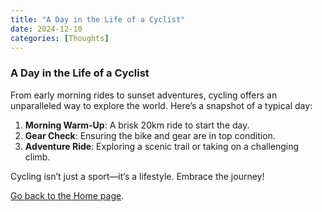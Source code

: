 ```yaml
---
title: "A Day in the Life of a Cyclist"
date: 2024-12-10
categories: [Thoughts]
---
```


### A Day in the Life of a Cyclist

From early morning rides to sunset adventures, cycling offers an unparalleled way to explore the world. Here's a snapshot of a typical day:

1.  **Morning Warm-Up**: A brisk 20km ride to start the day.
2.  **Gear Check**: Ensuring the bike and gear are in top condition.
3.  **Adventure Ride**: Exploring a scenic trail or taking on a challenging climb.

Cycling isn't just a sport---it's a lifestyle. Embrace the journey!

[Go back to the Home page](../../index.qmd).
